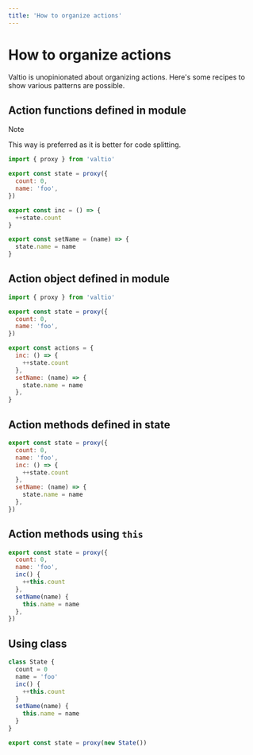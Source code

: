 ```yaml
---
title: 'How to organize actions'
---
```


# How to organize actions

Valtio is unopinionated about organizing actions.
Here's some recipes to show various patterns are possible.

## Action functions defined in module

> [!NOTE]
> This way is preferred as it is better for code splitting.

```js
import { proxy } from 'valtio'

export const state = proxy({
  count: 0,
  name: 'foo',
})

export const inc = () => {
  ++state.count
}

export const setName = (name) => {
  state.name = name
}
```

## Action object defined in module

```js
import { proxy } from 'valtio'

export const state = proxy({
  count: 0,
  name: 'foo',
})

export const actions = {
  inc: () => {
    ++state.count
  },
  setName: (name) => {
    state.name = name
  },
}
```

## Action methods defined in state

```js
export const state = proxy({
  count: 0,
  name: 'foo',
  inc: () => {
    ++state.count
  },
  setName: (name) => {
    state.name = name
  },
})
```

## Action methods using `this`

```js
export const state = proxy({
  count: 0,
  name: 'foo',
  inc() {
    ++this.count
  },
  setName(name) {
    this.name = name
  },
})
```

## Using class

```js
class State {
  count = 0
  name = 'foo'
  inc() {
    ++this.count
  }
  setName(name) {
    this.name = name
  }
}

export const state = proxy(new State())
```
